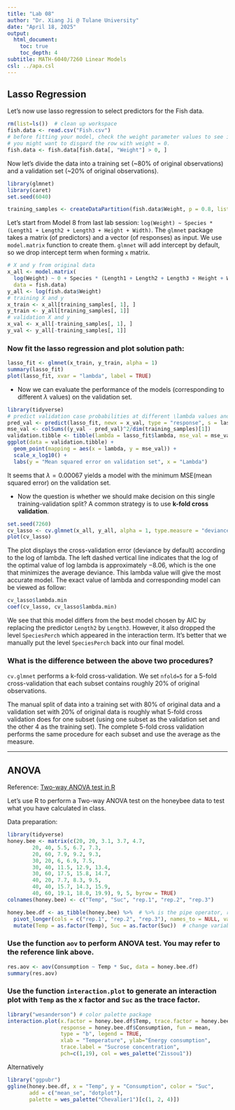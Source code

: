 ```yaml
---
title: "Lab 08"
author: "Dr. Xiang Ji @ Tulane University"
date: "April 18, 2025"
output:
  html_document:
    toc: true
    toc_depth: 4  
subtitle: MATH-6040/7260 Linear Models
csl: ../apa.csl
---
```


## Lasso Regression

Let's now use lasso regression to select predictors for the Fish data.

```r
rm(list=ls())  # clean up workspace
fish.data <- read.csv("Fish.csv")
# before fitting your model, check the weight parameter values to see if all of them make sense.
# you might want to disgard the row with weight = 0.
fish.data <- fish.data[fish.data[, "Weight"] > 0, ]
```

Now let's divide the data into a training set (~80% of original observations) and a validation set (~20% of original observations).

```r
library(glmnet)
library(caret)
set.seed(6040)

training_samples <- createDataPartition(fish.data$Weight, p = 0.8, list = FALSE)
```

Let's start from Model 8 from last lab session:
`log(Weight) ~ Species * (Length1 + Length2 + Length3 + Height + Width)`.
The `glmnet` package takes a matrix (of predictors) and a vector (of responses) as input.
We use `model.matrix` function to create them. 
`glmnet` will add intercept by default, so we drop intercept term when forming `x` matrix.

```r
# X and y from original data
x_all <- model.matrix(
  log(Weight) ~ 0 + Species * (Length1 + Length2 + Length3 + Height + Width), # remove the intercept term in the design matrix
  data = fish.data)
y_all <- log(fish.data$Weight)
# training X and y
x_train <- x_all[training_samples[, 1], ]
y_train <- y_all[training_samples[, 1]]
# validation X and y
x_val <- x_all[-training_samples[, 1], ]
y_val <- y_all[-training_samples[, 1]]
```

### Now fit the lasso regression and plot solution path:

```r
lasso_fit <- glmnet(x_train, y_train, alpha = 1)
summary(lasso_fit)
plot(lasso_fit, xvar = "lambda", label = TRUE)
```


- Now we can evaluate the performance of the models (corresponding to different $\lambda$ values) on the validation set.
```r
library(tidyverse)
# predict validation case probabilities at different \lambda values and calculate test deviance
pred_val <- predict(lasso_fit, newx = x_val, type = "response", s = lasso_fit$lambda)
mse_val <- colSums((y_val - pred_val)^2/dim(training_samples)[1])
validation.tibble <- tibble(lambda = lasso_fit$lambda, mse_val = mse_val)
ggplot(data = validation.tibble) + 
  geom_point(mapping = aes(x = lambda, y = mse_val)) + 
  scale_x_log10() +
  labs(y = "Mean squared error on validation set", x = "Lambda")
```

It seems that $\lambda = 0.00067$ yields a model with the minimum MSE(mean squared error) on the validation set.

- Now the question is whether we should make decision on this single training-validation split? A common strategy is to use **k-fold cross validation**. 
```r
set.seed(7260)
cv_lasso <- cv.glmnet(x_all, y_all, alpha = 1, type.measure = "deviance", nfolds = 5)  # check the documentation of the argument type.measure to find that "deviance" corresponds to squared-error for guassian models.
plot(cv_lasso)
```

The plot displays the cross-validation error (deviance by default) according to the log of lambda. The left dashed vertical line indicates that the log of the optimal value of log lambda is approximately $-8.06$, which is the one that minimizes the average deviance. This lambda value will give the most accurate model. The exact value of lambda and corresponding model can be viewed as follow:
```r
cv_lasso$lambda.min
coef(cv_lasso, cv_lasso$lambda.min)
```

We see that this model differs from the best model chosen by AIC by replacing the predictor `Length2` by `Length3`.
However, it also dropped the level `SpeciesPerch` which appeared in the interaction term.
It's better that we manually put the level `SpeciesPerch` back into our final model.

### What is the difference between the above two procedures?

`cv.glmnet` performs a k-fold cross-validation.
We set `nfold=5` for a 5-fold cross-validation that each subset contains roughly 20% of original observations.

The manual split of data into a training set with 80% of original data and a validation set with 20% of original data is roughly what 5-fold cross validation does for one subset (using one subset as the validation set and the other 4 as the training set).
The complete 5-fold cross validation performs the same procedure for each subset and use the average as the measure.


--------------------------------------------------------

## ANOVA 

Reference: [Two-way ANOVA test in R](http://www.sthda.com/english/wiki/two-way-anova-test-in-r)

Let's use R to perform a Two-way ANOVA test on the honeybee data to test what you have calculated in class.

Data preparation:
```r
library(tidyverse)
honey.bee <- matrix(c(20, 20, 3.1, 3.7, 4.7,
		20, 40, 5.5, 6.7, 7.3,
		20, 60, 7.9, 9.2, 9.3,
		30, 20, 6, 6.9, 7.5,
		30, 40, 11.5, 12.9, 13.4,
		30, 60, 17.5, 15.8, 14.7,
		40, 20, 7.7, 8.3, 9.5,
		40, 40, 15.7, 14.3, 15.9,
		40, 60, 19.1, 18.0, 19.9), 9, 5, byrow = TRUE)
colnames(honey.bee) <- c("Temp", "Suc", "rep.1", "rep.2", "rep.3")

honey.bee.df <- as_tibble(honey.bee) %>%  # %>% is the pipe operator, read more about it here: https://r4ds.had.co.nz/pipes.html
  pivot_longer(cols = c("rep.1", "rep.2", "rep.3"), names_to = NULL, values_to = "Consumption") %>%
  mutate(Temp = as.factor(Temp), Suc = as.factor(Suc))  # change variable types to factor
```

### Use the function `aov` to perform ANOVA test.  You may refer to the reference link above.

```r
res.aov <- aov(Consumption ~ Temp * Suc, data = honey.bee.df)
summary(res.aov)
```

### Use the function `interaction.plot` to generate an interaction plot with `Temp` as the x factor and `Suc` as the trace factor.

```r
library("wesanderson") # color palette package
interaction.plot(x.factor = honey.bee.df$Temp, trace.factor = honey.bee.df$Suc, 
                 response = honey.bee.df$Consumption, fun = mean, 
                 type = "b", legend = TRUE, 
                 xlab = "Temperature", ylab="Energy consumption",
                 trace.label = "Sucrose concentration",
                 pch=c(1,19), col = wes_palette("Zissou1"))
```

Alternatively

```r
library("ggpubr")
ggline(honey.bee.df, x = "Temp", y = "Consumption", color = "Suc",
       add = c("mean_se", "dotplot"),
       palette = wes_palette("Chevalier1")[c(1, 2, 4)])
```
